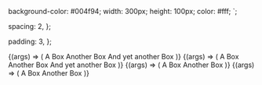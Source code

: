 
<Meta title="Primitives/Stack" />

  background-color: #004f94;
  width: 300px;
  height: 100px;
  color: #fff;
`;

  spacing: 2,
};

  padding: 3,
};

<Canvas>
  <Story
    name="Default"
    args={{
      ...commonArgs,
    }}
  >
    {(args) => (
      <Stack {...args}>
        <CustomBox {...boxProps}>A Box</CustomBox>
        <CustomBox {...boxProps}>Another Box</CustomBox>
        <CustomBox {...boxProps}>And yet another Box</CustomBox>
      </Stack>
    )}
  </Story>
</Canvas>

<ArgsTable story="Default" />

<Canvas>
  <Story
    name="Nested"
    args={{
      ...commonArgs,
    }}
  >
    {(args) => (
      <Stack {...args}>
        <CustomBox {...boxProps}>A Box</CustomBox>
        <Stack spacing={5}>
          <CustomBox {...boxProps}>Another Box</CustomBox>
          <CustomBox {...boxProps}>And yet another Box</CustomBox>
        </Stack>
      </Stack>
    )}
  </Story>
</Canvas>

<ArgsTable story="Nested" />

<Canvas>
  <Story
    name="ToInlineWithBoolean"
    args={{
      ...commonArgs,
      inlineOn: true,
    }}
  >
    {(args) => (
      <Stack {...args}>
        <CustomBox {...boxProps}>A Box</CustomBox>
        <CustomBox {...boxProps}>Another Box</CustomBox>
      </Stack>
    )}
  </Story>
</Canvas>

<ArgsTable story="ToInlineWithQuery" />

<Canvas>
  <Story
    name="ToInlineWithQuery"
    args={{
      ...commonArgs,
      inlineOn: 's',
    }}
  >
    {(args) => (
      <Stack {...args}>
        <CustomBox {...boxProps}>A Box</CustomBox>
        <CustomBox {...boxProps}>Another Box</CustomBox>
      </Stack>
    )}
  </Story>
</Canvas>

<ArgsTable story="ToInlineWithQuery" />

